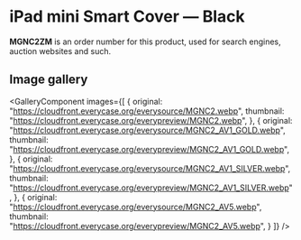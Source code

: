 
# iPad mini Smart Cover — Black

<Callout type='info' emoji='👉🏻'>**MGNC2ZM** is an order number for this product, used for search engines, auction websites and such.</Callout>

## Image gallery

<GalleryComponent
    images={[
      {
        original: "https://cloudfront.everycase.org/everysource/MGNC2.webp",
        thumbnail: "https://cloudfront.everycase.org/everypreview/MGNC2.webp",
      },
      {
        original: "https://cloudfront.everycase.org/everysource/MGNC2_AV1_GOLD.webp",
        thumbnail: "https://cloudfront.everycase.org/everypreview/MGNC2_AV1_GOLD.webp",
      },
      {
        original: "https://cloudfront.everycase.org/everysource/MGNC2_AV1_SILVER.webp",
        thumbnail: "https://cloudfront.everycase.org/everypreview/MGNC2_AV1_SILVER.webp",
      },
      {
        original: "https://cloudfront.everycase.org/everysource/MGNC2_AV5.webp",
        thumbnail: "https://cloudfront.everycase.org/everypreview/MGNC2_AV5.webp",
      }
    ]}
  />
